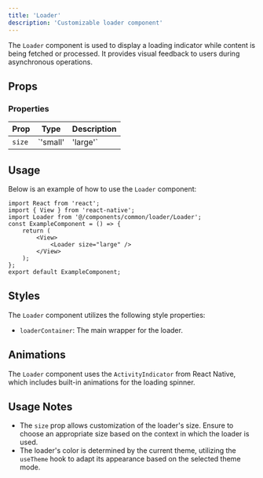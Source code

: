 ```yaml
---
title: 'Loader'
description: 'Customizable loader component'
---
```




The `Loader` component is used to display a loading indicator while content is being fetched or processed. It provides visual feedback to users during asynchronous operations.

## Props

### Properties

| Prop   | Type                | Description                                      |
|--------|---------------------|--------------------------------------------------|
| `size` | `'small' | 'large'` | The size of the loader, which can be either 'small' or 'large'. Defaults to 'small'. |

## Usage

Below is an example of how to use the `Loader` component:

```tsx
import React from 'react';
import { View } from 'react-native';
import Loader from '@/components/common/loader/Loader';
const ExampleComponent = () => {
    return (
        <View>
            <Loader size="large" />
        </View>
    );
};
export default ExampleComponent;
```


## Styles

The `Loader` component utilizes the following style properties:

- `loaderContainer`: The main wrapper for the loader.

## Animations

The `Loader` component uses the `ActivityIndicator` from React Native, which includes built-in animations for the loading spinner.

## Usage Notes

- The `size` prop allows customization of the loader's size. Ensure to choose an appropriate size based on the context in which the loader is used.
- The loader's color is determined by the current theme, utilizing the `useTheme` hook to adapt its appearance based on the selected theme mode.
